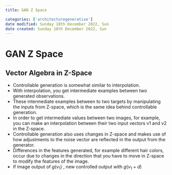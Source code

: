 ```yaml
---
title: GAN Z Space

categories: ['architecturegenerative']
date modified: Sunday 18th December 2022, Sun
date created: Sunday 18th December 2022, Sun
---
```


# GAN Z Space

## Vector Algebra in Z-Space
- Controllable generation is somewhat similar to interpolation.
- With interpolation, you get intermediate examples between two generated observations.
- These intermediate examples between to two targets by manipulating the inputs from Z-space, which is the same idea behind controllable generation.
- In order to get intermediate values between two images, for example, you can make an interpolation between their two input vectors v1 and v2 in the Z-space.
- Controllable generation also uses changes in Z-space and makes use of how adjustments to the noise vector are reflected in the output from the generator.
-  Differences in the features generated, for example different hair colors, occur due to changes in the direction that you have to move in Z-space to modify the features of the image.
- If image output of $g(v_{1})$ , new controlled output with $g(v_{1}+d)$



